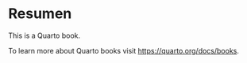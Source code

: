 # Resumen {.unnumbered}

This is a Quarto book.

To learn more about Quarto books visit <https://quarto.org/docs/books>.

```tableofcontents
```

